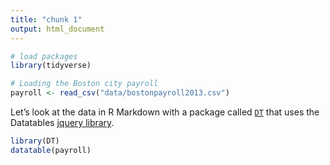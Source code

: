 ```yaml
---
title: "chunk 1"
output: html_document
---
```

```r
# load packages
library(tidyverse)

# Loading the Boston city payroll
payroll <- read_csv("data/bostonpayroll2013.csv")
```

Let's look at the data in R Markdown with a package called [`DT`](https://rstudio.github.io/DT/) that uses the Datatables [jquery library](https://datatables.net/).

```r
library(DT)
datatable(payroll)
```